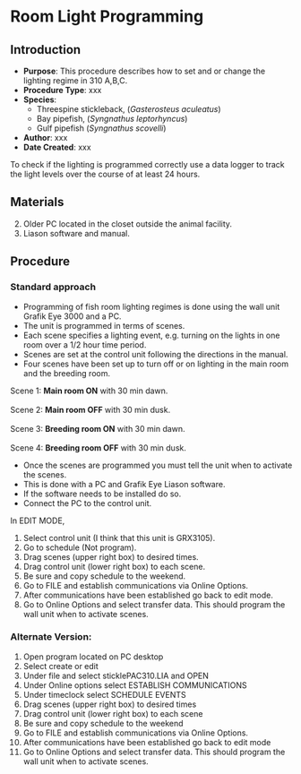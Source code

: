 # Room Light Programming {#sec-husbandry-room_lighting}

## Introduction

-   **Purpose**: This procedure describes how to set and or change the lighting regime in 310 A,B,C.
-   **Procedure Type**: xxx
-   **Species**:
    -   Threespine stickleback, (*Gasterosteus aculeatus*)
    -   Bay pipefish, (*Syngnathus leptorhyncus*)
    -   Gulf pipefish (*Syngnathus scovelli*)
-   **Author**: xxx
-   **Date Created**: xxx

::: {.callout-warning title="NOTES"}
To check if the lighting is programmed correctly use a data logger to track the light levels over the course of at least 24 hours.
:::

## Materials

2.  Older PC located in the closet outside the animal facility.
3.  Liason software and manual.

## Procedure

### Standard approach

-   Programming of fish room lighting regimes is done using the wall unit Grafik Eye 3000 and a PC.
-   The unit is programmed in terms of scenes.
-   Each scene specifies a lighting event, e.g. turning on the lights in one room over a 1/2 hour time period.
-   Scenes are set at the control unit following the directions in the manual.
-   Four scenes have been set up to turn off or on lighting in the main room and the breeding room.

Scene 1: **Main room ON** with 30 min dawn.\
\
Scene 2: **Main room OFF** with 30 min dusk.\
\
Scene 3: **Breeding room ON** with 30 min dawn.\
\
Scene 4: **Breeding room OFF** with 30 min dusk.

-   Once the scenes are programmed you must tell the unit when to activate the scenes.
-   This is done with a PC and Grafik Eye Liason software.
-   If the software needs to be installed do so.
-   Connect the PC to the control unit.

In EDIT MODE,

1.  Select control unit (I think that this unit is GRX3105).
2.  Go to schedule (Not program).
3.  Drag scenes (upper right box) to desired times.
4.  Drag control unit (lower right box) to each scene.
5.  Be sure and copy schedule to the weekend.
6.  Go to FILE and establish communications via Online Options.
7.  After communications have been established go back to edit mode.
8.  Go to Online Options and select transfer data. This should program the wall unit when to activate scenes.

### Alternate Version:

1.  Open program located on PC desktop
2.  Select create or edit
3.  Under file and select sticklePAC310.LIA and OPEN
4.  Under Online options select ESTABLISH COMMUNICATIONS
5.  Under timeclock select SCHEDULE EVENTS
6.  Drag scenes (upper right box) to desired times
7.  Drag control unit (lower right box) to each scene
8.  Be sure and copy schedule to the weekend
9.  Go to FILE and establish communications via Online Options.
10. After communications have been established go back to edit mode
11. Go to Online Options and select transfer data. This should program the wall unit when to activate scenes.
